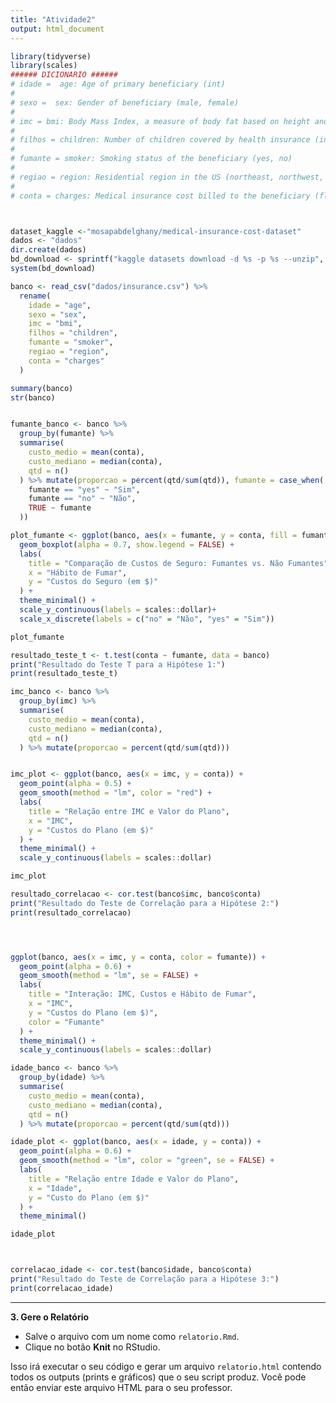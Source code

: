```yaml
---
title: "Atividade2"
output: html_document
---
```


```r
library(tidyverse)
library(scales)
###### DICIONARIO ###### 
# idade =  age: Age of primary beneficiary (int)
# 
# sexo =  sex: Gender of beneficiary (male, female)
# 
# imc = bmi: Body Mass Index, a measure of body fat based on height and weight (float)
# 
# filhos = children: Number of children covered by health insurance (int)
# 
# fumante = smoker: Smoking status of the beneficiary (yes, no)
# 
# regiao = region: Residential region in the US (northeast, northwest, southeast, southwest)
# 
# conta = charges: Medical insurance cost billed to the beneficiary (float)



dataset_kaggle <-"mosapabdelghany/medical-insurance-cost-dataset"
dados <- "dados"
dir.create(dados)
bd_download <- sprintf("kaggle datasets download -d %s -p %s --unzip", dataset_kaggle, dados)
system(bd_download)

banco <- read_csv("dados/insurance.csv") %>% 
  rename(
    idade = "age",
    sexo = "sex",
    imc = "bmi",
    filhos = "children",
    fumante = "smoker",
    regiao = "region",
    conta = "charges"
  )

summary(banco)
str(banco)


fumante_banco <- banco %>%
  group_by(fumante) %>%
  summarise(
    custo_medio = mean(conta),
    custo_mediano = median(conta),
    qtd = n()
  ) %>% mutate(proporcao = percent(qtd/sum(qtd)), fumante = case_when(
    fumante == "yes" ~ "Sim",
    fumante == "no" ~ "Não",
    TRUE ~ fumante
  ))

plot_fumante <- ggplot(banco, aes(x = fumante, y = conta, fill = fumante)) +
  geom_boxplot(alpha = 0.7, show.legend = FALSE) +
  labs(
    title = "Comparação de Custos de Seguro: Fumantes vs. Não Fumantes",
    x = "Hábito de Fumar",
    y = "Custos do Seguro (em $)"
  ) +
  theme_minimal() +
  scale_y_continuous(labels = scales::dollar)+
  scale_x_discrete(labels = c("no" = "Não", "yes" = "Sim"))

plot_fumante

resultado_teste_t <- t.test(conta ~ fumante, data = banco)
print("Resultado do Teste T para a Hipótese 1:")
print(resultado_teste_t)

imc_banco <- banco %>%
  group_by(imc) %>%
  summarise(
    custo_medio = mean(conta),
    custo_mediano = median(conta),
    qtd = n()
  ) %>% mutate(proporcao = percent(qtd/sum(qtd)))


imc_plot <- ggplot(banco, aes(x = imc, y = conta)) +
  geom_point(alpha = 0.5) +
  geom_smooth(method = "lm", color = "red") +
  labs(
    title = "Relação entre IMC e Valor do Plano",
    x = "IMC",
    y = "Custos do Plano (em $)"
  ) +
  theme_minimal() +
  scale_y_continuous(labels = scales::dollar)

imc_plot

resultado_correlacao <- cor.test(banco$imc, banco$conta)
print("Resultado do Teste de Correlação para a Hipótese 2:")
print(resultado_correlacao)




ggplot(banco, aes(x = imc, y = conta, color = fumante)) +
  geom_point(alpha = 0.6) +
  geom_smooth(method = "lm", se = FALSE) +
  labs(
    title = "Interação: IMC, Custos e Hábito de Fumar",
    x = "IMC",
    y = "Custos do Plano (em $)",
    color = "Fumante"
  ) +
  theme_minimal() +
  scale_y_continuous(labels = scales::dollar)

idade_banco <- banco %>%
  group_by(idade) %>%
  summarise(
    custo_medio = mean(conta),
    custo_mediano = median(conta),
    qtd = n()
  ) %>% mutate(proporcao = percent(qtd/sum(qtd)))

idade_plot <- ggplot(banco, aes(x = idade, y = conta)) +
  geom_point(alpha = 0.6) +  
  geom_smooth(method = "lm", color = "green", se = FALSE) +  
  labs(
    title = "Relação entre Idade e Valor do Plano",
    x = "Idade",
    y = "Custo do Plano (em $)"
  ) +
  theme_minimal()

idade_plot



correlacao_idade <- cor.test(banco$idade, banco$conta)
print("Resultado do Teste de Correlação para a Hipótese 3:")
print(correlacao_idade)
```
***

**3. Gere o Relatório**

* Salve o arquivo com um nome como `relatorio.Rmd`.
* Clique no botão **Knit** no RStudio.

Isso irá executar o seu código e gerar um arquivo `relatorio.html` contendo todos os outputs (prints e gráficos) que o seu script produz. Você pode então enviar este arquivo HTML para o seu professor.